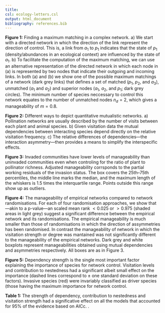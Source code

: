 ```yaml
---
title: 
csl: ecology-letters.csl
output: html_document
bibliography: references.bib
---
```


**Figure 1:**
Finding a maximum matching in a complex network. 
a) We start with a directed network  in which the direction of the link represent the direction of control. 
This is, a link from $a_1$ to $p_1$ indicates that the state of $p_1$ (density/abundances in an ecological context) are influenced by the state of $a_1$. 
b) To facilitate the computation of the maximum matching, we can use an alternative representation of the directed network in which each node in (a) is represented by two nodes that indicate their outgoing and incoming links. 
In both (a) and (b) we show one of the possible maximum matchings of a network (dark grey links) that defines a set of matched ($p_1$, $p_2$, and $a_3$), unmatched ($a_1$ and $a_2$) and superior nodes ($a_1$, $a_2$, and $p_1$; dark grey circles). 
The minimum number of species neccessary to control this network equates to the number of unmatched nodes $n_d = 2$, which gives a manageability of $m = 0.8$.

**Figure 2:** 
Different ways to depict quantitative mutualistic networks. 
a) Pollination networks are usually described by the number of visits between each plant and animal species. 
b) Given visitation data the mutual dependencies between interacting species depend directly on the relative visitation frequency. 
c) The relative differences of dependencies---the interaction asymmetry---then provides a means to simplify the interspecific effects.

**Figure 3:**
Invaded communities have lower levels of manageability than uninvaded communities even when controling for the ratio of plant to pollinator richness. 
Adjusted manageability corrsponds to the partial working residuals of the invasion status. 
The box covers the 25th–75th percentiles, the middle line marks the median, and the maximum length of the whiskers is 1.5 times the interquartile range. 
Points outside this range show up as outliers.

**Figure 4:**
The manageability of empirical networks compared to network randomisations. 
For each of four randomisation approaches, we show that---akin to a p-value---an scaled mean rank $< 0.025$ or $> 0.975$ (shaded areas in light grey) suggest a significant difference between the empirical network and its randomisations. 
The empirical manageability is much smaller than those of randomisations in which the direction of assymmetries has been randomised. 
In contrast the manageability of network in which the visitation strength or degree was mantained was not significantly different to the manageability of the empirical networks. 
Dark grey and white boxplots represent manageabilities obtained using mutual dependencies and asymmetries respectively. 
All boxes are as in Figure 3.

**Figure 5:**
Dependency strength is the single most important factor explaining the importance of species for network control. 
Visitation levels and contribution to nestedness had a significant albeit small effect on the importance (dashed lines correspond to ± one standard deviation on these factors). 
Invasive species (red) were invariably classified as driver species (those having the maximum importance for network control.

**Table 1:**
The strength of dependency, contribution to nestedness and visitation strength had a significative effect on all the models that accounted for 95\% of the evidence based on AICc. .